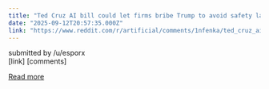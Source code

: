```yaml
---
title: "Ted Cruz AI bill could let firms bribe Trump to avoid safety laws, critics warn. Ted Cruz won’t give up fight to block states from regulating AI."
date: "2025-09-12T20:57:35.000Z"
link: "https://www.reddit.com/r/artificial/comments/1nfenka/ted_cruz_ai_bill_could_let_firms_bribe_trump_to/"
---
```


submitted by    /u/esporx  
 [link]   [comments]

[Read more](https://www.reddit.com/r/artificial/comments/1nfenka/ted_cruz_ai_bill_could_let_firms_bribe_trump_to/)
